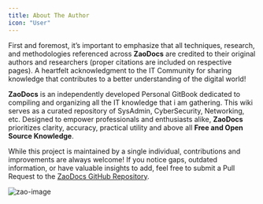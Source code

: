 ```yaml
---
title: About The Author
icon: "User"
---
```


First and foremost, it’s important to emphasize that all techniques, research, and methodologies referenced across **ZaoDocs** are credited to their original authors and researchers (proper citations are included on respective pages). A heartfelt acknowledgment to the IT Community for sharing knowledge that contributes to a better understanding of the digital world!

**ZaoDocs** is an independently developed Personal GitBook dedicated to compiling and organizing all the IT knowledge that i am gathering. 
This wiki serves as a curated repository of SysAdmin, CyberSecurity, Networking, etc. Designed to empower professionals and enthusiasts alike, **ZaoDocs** prioritizes clarity, accuracy, practical utility and above all **Free and Open Source Knowledge**.

While this project is maintained by a single individual, contributions and improvements are always welcome! If you notice gaps, outdated information, or have valuable insights to add, feel free to submit a Pull Request to the [ZaoDocs GitHub Repository](https://github.com/Hackeroot-932/ZaoDocs). 

![zao-image](./zaodocs.jpg)